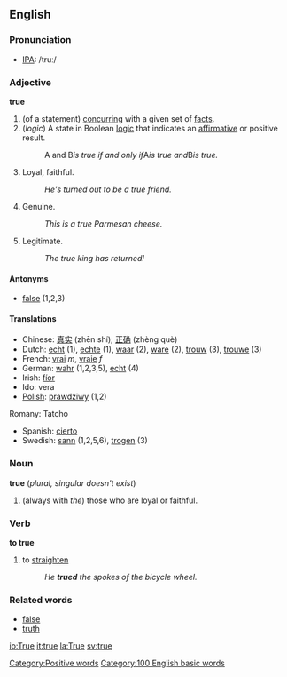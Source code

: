 ==English==
===Pronunciation===
*[[IPA]]: /truː/
===Adjective===
'''true'''
#(of a statement) [[concur]]ring with a given set of [[fact]]s.
#(''logic'') A state in Boolean [[logic]] that indicates an [[affirmative]] or positive result.
#:A and B'' is true if and only if ''A'' is true and ''B'' is true.''
#Loyal, faithful.
#:''He's turned out to be a true friend.''
#Genuine.
#:''This is a true Parmesan cheese.''
#Legitimate.
#:''The true king has returned!''

====Antonyms====
*[[false]] (1,2,3)

====Translations====
*Chinese: [[真实]] (zhēn shí); [[正确]] (zhèng què)
*Dutch: [[echt]] (1), [[echte]] (1), [[waar]] (2), [[ware]] (2), [[trouw]] (3), [[trouwe]] (3)
*French: [[vrai]] ''m'', [[vraie]] ''f''
*German: [[wahr]] (1,2,3,5), [[echt]] (4)
*Irish: [[fíor]]
*Ido: vera
*[[Polish]]: [[prawdziwy]] (1,2)
Romany:  Tatcho
*Spanish: [[cierto]]
*Swedish: [[sann]] (1,2,5,6), [[trogen]] (3)

===Noun===
'''true''' (''plural, singular doesn't exist'')
# (always with ''the'') those who are loyal or faithful.

===Verb===
'''to true'''
# to [[straighten]]
#: ''He '''trued''' the spokes of the bicycle wheel.''

===Related words===
*[[false]]
*[[truth]]

[[Category:Positive words]]
[[Category:100 English basic words]]

[[io:True]]
[[it:true]]
[[la:True]]
[[sv:true]]